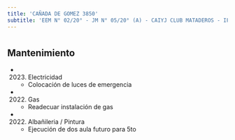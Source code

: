 ```yaml
---
title: 'CAÑADA DE GOMEZ 3850'
subtitle: 'EEM N° 02/20° - JM N° 05/20° (A) - CAIYJ CLUB MATADEROS - IFTS N° 02'
---
```


#


## Mantenimiento

*  (2023) Electricidad 
    + Colocación de luces de emergencia

*  (2022) Gas 
    + Readecuar instalación de gas

*  (2022) Albañileria / Pintura 
    + Ejecución de dos aula futuro para 5to



